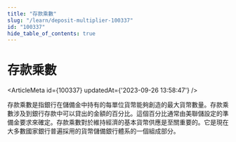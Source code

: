 ```yaml
---
title: "存款乘數"
slug: "/learn/deposit-multiplier-100337"
id: "100337"
hide_table_of_contents: true
---
```



# 存款乘數

<ArticleMeta id={100337} updatedAt={'2023-09-26 13:58:47'} />
<div className='border-solid border-b border-t-0 my-4 border-[var(--ifm-color-gray-300)]' />

存款乘數是指銀行在儲備金中持有的每單位貨幣能夠創造的最大貨幣數量。存款乘數涉及到銀行存款中可以貸出的金額的百分比。這個百分比通常由美聯儲設定的準備金要求來確定。存款乘數對於維持經濟的基本貨幣供應是至關重要的。它是現在大多數國家銀行普遍採用的貨幣儲備銀行體系的一個組成部分。
